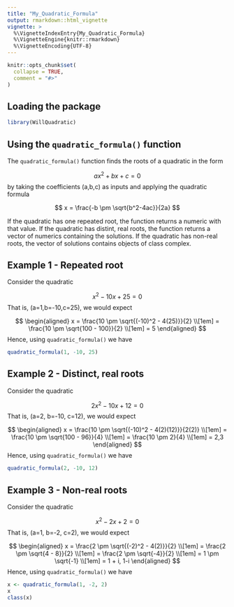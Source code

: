```yaml
---
title: "My_Quadratic_Formula"
output: rmarkdown::html_vignette
vignette: >
  %\VignetteIndexEntry{My_Quadratic_Formula}
  %\VignetteEngine{knitr::rmarkdown}
  %\VignetteEncoding{UTF-8}
---
```


```r
knitr::opts_chunk$set(
  collapse = TRUE,
  comment = "#>"
)
```

## Loading the package

```r
library(WillQuadratic)
```

## Using the `quadratic_formula()` function

The `quadratic_formula()` function finds the roots of a quadratic in the form

$$
ax^2 + bx + c = 0
$$
by taking the coefficients \(a,b,c\) as inputs and applying the quadratic formula

$$
x = \frac{-b \pm \sqrt{b^2-4ac}}{2a}
$$

If the quadratic has one repeated root, the function returns a numeric with that value.  If the quadratic has distint, real roots, the function returns a vector of numerics containing the solutions.  If the quadratic has non-real roots, the vector of solutions contains objects of class complex.

\vspace{1cm}

## Example 1 - Repeated root

Consider the quadratic

$$
x^2 - 10x + 25 = 0
$$
That is, \(a=1,b=-10,c=25\), we would expect

$$
\begin{aligned}
x = \frac{10 \pm \sqrt{(-10)^2 - 4(25)}}{2} \\[1em]
= \frac{10 \pm \sqrt{100 - 100}}{2} \\[1em]
= 5
\end{aligned}
$$
Hence, using `quadratic_formula()` we have

```r
quadratic_formula(1, -10, 25)
```

\vspace{1cm}

## Example 2 - Distinct, real roots

Consider the quadratic 

$$
2x^2 - 10x + 12 = 0 
$$
That is, \(a=2, b=-10, c=12\), we would expect

$$
\begin{aligned}
x = \frac{10 \pm \sqrt{(-10)^2 - 4(2)(12)}}{2(2)} \\[1em]
= \frac{10 \pm \sqrt{100 - 96}}{4} \\[1em]
= \frac{10 \pm 2}{4} \\[1em]
= 2,3
\end{aligned}
$$
Hence, using `quadratic_formula()` we have

```r
quadratic_formula(2, -10, 12)
```


## Example 3 - Non-real roots

Consider the quadratic

$$
x^2 - 2x + 2 = 0
$$
That is, \(a=1, b=-2, c=2\), we would expect

$$
\begin{aligned}
x = \frac{2 \pm \sqrt{(-2)^2 - 4(2)}}{2} \\[1em]
= \frac{2 \pm \sqrt{4 - 8}}{2} \\[1em]
= \frac{2 \pm \sqrt{-4}}{2} \\[1em]
= 1 \pm \sqrt{-1} \\[1em]
= 1 + i, 1-i
\end{aligned}
$$
Hence, using `quadratic_formula()` we have

```r
x <- quadratic_formula(1, -2, 2)
x
class(x)
```
